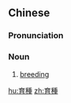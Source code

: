 {{also|育种}}
==Chinese==
{{zh-forms|s=育种}}

===Pronunciation===
{{zh-pron
|m=yùzhǒng
|c=juk6 zung2
|mn=qz,xm,zz:io̍k-chéng
|cat=n
}}

===Noun===
{{zh-noun}}

# {{lb|zh|agriculture|farming}} [[breeding]]

[[hu:育種]]
[[zh:育種]]
